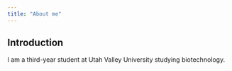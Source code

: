 ```yaml
---
title: "About me"
---
```


## Introduction

I am a third-year student at Utah Valley University studying biotechnology.